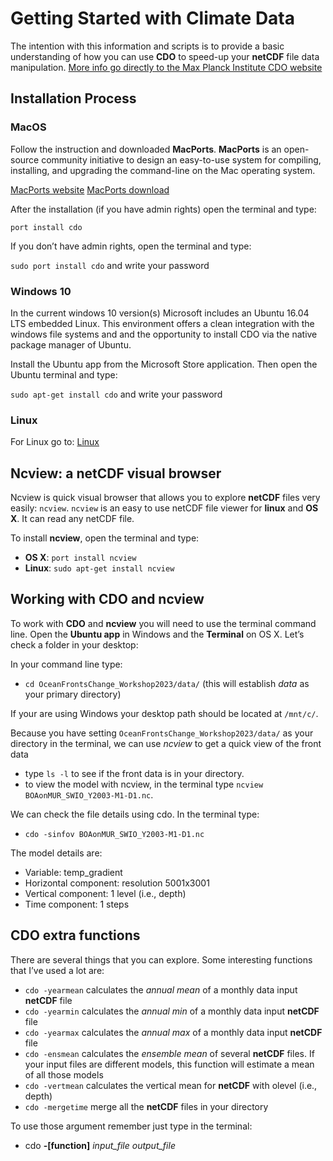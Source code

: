 # Getting Started with Climate Data

The intention with this information and scripts is to provide a basic understanding of how you can use **CDO** to speed-up your **netCDF** file data manipulation. [More info go directly to the Max Planck Institute CDO website](https://code.mpimet.mpg.de/projects/cdo/)

## Installation Process

### **MacOS**

Follow the instruction and downloaded **MacPorts**. **MacPorts** is an open-source community initiative to design an easy-to-use system for compiling, installing, and upgrading the command-line on the Mac operating system.

[MacPorts website](https://www.macports.org/index.php) [MacPorts download](https://www.macports.org/install.php)

After the installation (if you have admin rights) open the terminal and type:

`port install cdo`

If you don't have admin rights, open the terminal and type:

`sudo port install cdo` and write your password

### **Windows 10**

In the current windows 10 version(s) Microsoft includes an Ubuntu 16.04 LTS embedded Linux. This environment offers a clean integration with the windows file systems and and the opportunity to install CDO via the native package manager of Ubuntu.

Install the Ubuntu app from the Microsoft Store application. Then open the Ubuntu terminal and type:

`sudo apt-get install cdo` and write your password

### **Linux**

For Linux go to: [Linux](https://code.mpimet.mpg.de/projects/cdo/wiki/Linux_Platform)

## Ncview: a netCDF visual browser

Ncview is quick visual browser that allows you to explore **netCDF** files very easily: `ncview`. `ncview` is an easy to use netCDF file viewer for **linux** and **OS X**. It can read any netCDF file.

To install **ncview**, open the terminal and type:

-   **OS X**: `port install ncview`
-   **Linux**: `sudo apt-get install ncview`

## Working with CDO and ncview

To work with **CDO** and **ncview** you will need to use the terminal command line. Open the **Ubuntu app** in Windows and the **Terminal** on OS X. Let's check a folder in your desktop:

In your command line type:

-   `cd OceanFrontsChange_Workshop2023/data/` (this will establish *data* as your primary directory)

If your are using Windows your desktop path should be located at `/mnt/c/`.

Because you have setting `OceanFrontsChange_Workshop2023/data/` as your directory in the terminal, we can use *ncview* to get a quick view of the front data

-   type `ls -l` to see if the front data is in your directory.
-   to view the model with ncview, in the terminal type `ncview BOAonMUR_SWIO_Y2003-M1-D1.nc`.

We can check the file details using cdo. In the terminal type:

-   `cdo -sinfov BOAonMUR_SWIO_Y2003-M1-D1.nc`

The model details are:

-   Variable: temp_gradient
-   Horizontal component: resolution 5001x3001
-   Vertical component: 1 level (i.e., depth)
-   Time component: 1 steps

## CDO extra functions

There are several things that you can explore. Some interesting functions that I've used a lot are:

-   `cdo -yearmean` calculates the *annual mean* of a monthly data input **netCDF** file
-   `cdo -yearmin` calculates the *annual min* of a monthly data input **netCDF** file
-   `cdo -yearmax` calculates the *annual max* of a monthly data input **netCDF** file
-   `cdo -ensmean` calculates the *ensemble mean* of several **netCDF** files. If your input files are different models, this function will estimate a mean of all those models
-   `cdo -vertmean` calculates the vertical mean for **netCDF** with olevel (i.e., depth)
-   `cdo -mergetime` merge all the **netCDF** files in your directory

To use those argument remember just type in the terminal:

-   cdo **-\[function\]** *input_file* *output_file*
